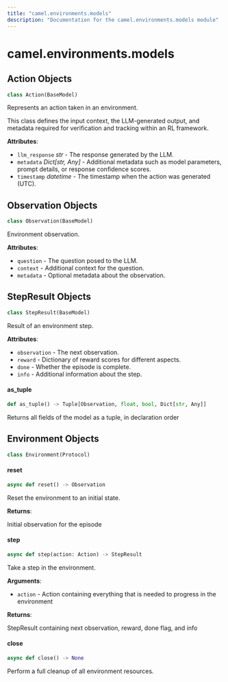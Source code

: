 ```yaml
---
title: "camel.environments.models"
description: "Documentation for the camel.environments.models module"
---
```


<a id="camel.environments.models"></a>

# camel.environments.models

<a id="camel.environments.models.Action"></a>

## Action Objects

```python
class Action(BaseModel)
```

Represents an action taken in an environment.

This class defines the input context, the LLM-generated output, and
metadata required for verification and tracking within an RL
framework.

**Attributes**:

- `llm_response` _str_ - The response generated by the LLM.
- `metadata` _Dict[str, Any]_ - Additional metadata such as model
  parameters, prompt details, or response confidence scores.
- `timestamp` _datetime_ - The timestamp when the action was
  generated (UTC).

<a id="camel.environments.models.Observation"></a>

## Observation Objects

```python
class Observation(BaseModel)
```

Environment observation.

**Attributes**:

- `question` - The question posed to the LLM.
- `context` - Additional context for the question.
- `metadata` - Optional metadata about the observation.

<a id="camel.environments.models.StepResult"></a>

## StepResult Objects

```python
class StepResult(BaseModel)
```

Result of an environment step.

**Attributes**:

- `observation` - The next observation.
- `reward` - Dictionary of reward scores for different aspects.
- `done` - Whether the episode is complete.
- `info` - Additional information about the step.

<a id="camel.environments.models.StepResult.as_tuple"></a>

#### as\_tuple

```python
def as_tuple() -> Tuple[Observation, float, bool, Dict[str, Any]]
```

Returns all fields of the model as a tuple, in declaration order

<a id="camel.environments.models.Environment"></a>

## Environment Objects

```python
class Environment(Protocol)
```

<a id="camel.environments.models.Environment.reset"></a>

#### reset

```python
async def reset() -> Observation
```

Reset the environment to an initial state.

**Returns**:

  Initial observation for the episode

<a id="camel.environments.models.Environment.step"></a>

#### step

```python
async def step(action: Action) -> StepResult
```

Take a step in the environment.

**Arguments**:

- `action` - Action containing everything that is needed
  to progress in the environment
  

**Returns**:

  StepResult containing next observation, reward, done flag, and info

<a id="camel.environments.models.Environment.close"></a>

#### close

```python
async def close() -> None
```

Perform a full cleanup of all environment resources.

